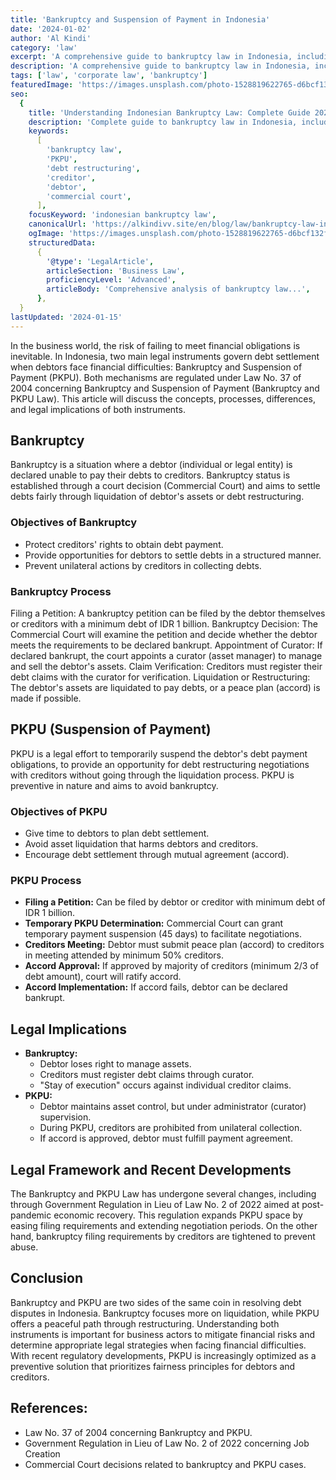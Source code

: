 ```yaml
---
title: 'Bankruptcy and Suspension of Payment in Indonesia'
date: '2024-01-02'
author: 'Al Kindi'
category: 'law'
excerpt: 'A comprehensive guide to bankruptcy law in Indonesia, including PKPU, filing procedures, and bankruptcy case resolution'
description: 'A comprehensive guide to bankruptcy law in Indonesia, including PKPU, filing procedures, and bankruptcy case resolution.'
tags: ['law', 'corporate law', 'bankruptcy']
featuredImage: 'https://images.unsplash.com/photo-1528819622765-d6bcf132f793'
seo:
  {
    title: 'Understanding Indonesian Bankruptcy Law: Complete Guide 2024',
    description: 'Complete guide to bankruptcy law in Indonesia, including PKPU procedures, creditor rights, and debt settlement process in the Indonesian legal system.',
    keywords:
      [
        'bankruptcy law',
        'PKPU',
        'debt restructuring',
        'creditor',
        'debtor',
        'commercial court',
      ],
    focusKeyword: 'indonesian bankruptcy law',
    canonicalUrl: 'https://alkindivv.site/en/blog/law/bankruptcy-law-in-indonesia',
    ogImage: 'https://images.unsplash.com/photo-1528819622765-d6bcf132f793',
    structuredData:
      {
        '@type': 'LegalArticle',
        articleSection: 'Business Law',
        proficiencyLevel: 'Advanced',
        articleBody: 'Comprehensive analysis of bankruptcy law...',
      },
  }
lastUpdated: '2024-01-15'
---
```


<Introduction>
  In the business world, the risk of failing to meet financial obligations is
  inevitable. In Indonesia, two main legal instruments govern debt settlement
  when debtors face financial difficulties: Bankruptcy and Suspension of Payment
  (PKPU). Both mechanisms are regulated under Law No. 37 of 2004 concerning
  Bankruptcy and Suspension of Payment (Bankruptcy and PKPU Law). This article
  will discuss the concepts, processes, differences, and legal implications of
  both instruments.
</Introduction>

## Bankruptcy

Bankruptcy is a situation where a debtor (individual or legal entity) is declared unable to pay their debts to creditors. Bankruptcy status is established through a court decision (Commercial Court) and aims to settle debts fairly through liquidation of debtor's assets or debt restructuring.

### Objectives of Bankruptcy

- Protect creditors' rights to obtain debt payment.
- Provide opportunities for debtors to settle debts in a structured manner.
- Prevent unilateral actions by creditors in collecting debts.

### Bankruptcy Process

Filing a Petition: A bankruptcy petition can be filed by the debtor themselves or creditors with a minimum debt of IDR 1 billion.
Bankruptcy Decision: The Commercial Court will examine the petition and decide whether the debtor meets the requirements to be declared bankrupt.
Appointment of Curator: If declared bankrupt, the court appoints a curator (asset manager) to manage and sell the debtor's assets.
Claim Verification: Creditors must register their debt claims with the curator for verification.
Liquidation or Restructuring: The debtor's assets are liquidated to pay debts, or a peace plan (accord) is made if possible.

## PKPU (Suspension of Payment)

PKPU is a legal effort to temporarily suspend the debtor's debt payment obligations, to provide an opportunity for debt restructuring negotiations with creditors without going through the liquidation process. PKPU is preventive in nature and aims to avoid bankruptcy.

### Objectives of PKPU

- Give time to debtors to plan debt settlement.
- Avoid asset liquidation that harms debtors and creditors.
- Encourage debt settlement through mutual agreement (accord).

### PKPU Process

- **Filing a Petition:** Can be filed by debtor or creditor with minimum debt of IDR 1 billion.
- **Temporary PKPU Determination:** Commercial Court can grant temporary payment suspension (45 days) to facilitate negotiations.
- **Creditors Meeting:** Debtor must submit peace plan (accord) to creditors in meeting attended by minimum 50% creditors.
- **Accord Approval:** If approved by majority of creditors (minimum 2/3 of debt amount), court will ratify accord.
- **Accord Implementation:** If accord fails, debtor can be declared bankrupt.

## Legal Implications

- **Bankruptcy:**
  - Debtor loses right to manage assets.
  - Creditors must register debt claims through curator.
  - "Stay of execution" occurs against individual creditor claims.
- **PKPU:**
  - Debtor maintains asset control, but under administrator (curator) supervision.
  - During PKPU, creditors are prohibited from unilateral collection.
  - If accord is approved, debtor must fulfill payment agreement.

## Legal Framework and Recent Developments

The Bankruptcy and PKPU Law has undergone several changes, including through Government Regulation in Lieu of Law No. 2 of 2022 aimed at post-pandemic economic recovery. This regulation expands PKPU space by easing filing requirements and extending negotiation periods. On the other hand, bankruptcy filing requirements by creditors are tightened to prevent abuse.

## Conclusion

Bankruptcy and PKPU are two sides of the same coin in resolving debt disputes in Indonesia. Bankruptcy focuses more on liquidation, while PKPU offers a peaceful path through restructuring. Understanding both instruments is important for business actors to mitigate financial risks and determine appropriate legal strategies when facing financial difficulties. With recent regulatory developments, PKPU is increasingly optimized as a preventive solution that prioritizes fairness principles for debtors and creditors.

## References:

- Law No. 37 of 2004 concerning Bankruptcy and PKPU.
- Government Regulation in Lieu of Law No. 2 of 2022 concerning Job Creation
- Commercial Court decisions related to bankruptcy and PKPU cases.
